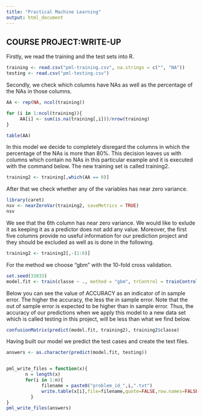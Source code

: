 ```yaml
---
title: "Practical Machine Learning"
output: html_document
---
```

## COURSE PROJECT:WRITE-UP

Firstly, we read the training and the test sets into R.

```r
training <- read.csv("pml-training.csv", na.strings = c("", "NA"))
testing <- read.csv("pml-testing.csv")
```

Secondly, we check which columns have NAs as well as the percentage of the NAs in those columns.
```r
AA <- rep(NA, ncol(training))

for (i in 1:ncol(training)){
     AA[i] <- sum(is.na(training[,i]))/nrow(training)
}

table(AA)
```
In this model we decide to completely disregard the columns in which the percentage of the NAs is more than 80%. This decision leaves us with columns which contain no NAs in this particular example and it is executed with the command below. The new training set is called training2.   

```r
training2 <- training[,which(AA == 0)]
```

After that we check whether any of the variables has near zero variance.
```r
library(caret)
nsv <- nearZeroVar(training2, saveMetrics = TRUE)
nsv
```


We see that the 6th column has near zero variance. We would like to exlude it as keeping it as a predictor does not add any value. Moreover, the first five columns provide no useful information for our prediction project and they should be excluded as well as is done in the following.

```r
training2 <- training2[,-(1:6)]
```

For the method we choose "gbm" with the 10-fold cross validation.
```r
set.seed(33833)
model.fit <- train(classe ~ ., method = "gbm", trControl = trainControl(method = "cv", number = 10), data = training2, verbose = FALSE)
```
Below you can see the value of ACCURACY as an indicator of in sample error. The higher the accuracy, the less the in sample error. Note that the out of sample error  is expected to be higher than in sample error. Thus, the accuracy of our predictions when we apply this model to a new data set which is called testing in this project, will be less than what we find below.
```r
confusionMatrix(predict(model.fit, training2), training2$classe)
```

Having built our model we predict the test cases and create the text files.
```r
answers <- as.character(predict(model.fit, testing))


pml_write_files = function(x){
       n = length(x)
       for(i in 1:n){
             filename = paste0("problem_id_",i,".txt")
             write.table(x[i],file=filename,quote=FALSE,row.names=FALSE,col.names=FALSE)
         }
}
pml_write_files(answers)

```






